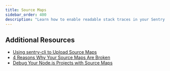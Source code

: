 ```yaml
---
title: Source Maps
sidebar_order: 400
description: "Learn how to enable readable stack traces in your Sentry errors."
---
```


<PlatformContent includePath="sourcemaps/primer" />

<PlatformContent includePath="sourcemaps/overview" />

## Additional Resources

- [Using sentry-cli to Upload Source Maps](/product/cli/releases/#sentry-cli-sourcemaps)
- [4 Reasons Why Your Source Maps Are Broken](https://blog.sentry.io/2018/10/18/4-reasons-why-your-source-maps-are-broken)
- [Debug Your Node.js Projects with Source Maps](https://blog.sentry.io/2019/02/20/debug-node-source-maps)
